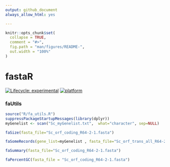 ```yaml
---
output: github_document
always_allow_html: yes

---
```


<!-- README.md is generated from README.Rmd. Please edit that file -->

```r
knitr::opts_chunk$set(
  collapse = TRUE,
  comment = "#>",
  fig.path = "man/figures/README-",
  out.width = "100%"
)
```

# fastaR

<!-- badges: start -->
[![Lifecycle: experimental](https://img.shields.io/badge/lifecycle-experimental-orange.svg)](https://www.tidyverse.org/lifecycle/#experimental)
[![platform](https://img.shields.io/badge/R-%3E%20v3.5.1-brightgreen)](https://shields.io/category/platform-support)
<!-- badges: end -->


### faUtils

```r
source("R/fa_utils.R")
suppressPackageStartupMessages(library(dplyr))
myGenelist <- scan("Sc_myGenelist.txt",  what="character", sep=NULL)
```

```r
faSize(fasta_file="Sc_orf_coding_R64-2-1.fasta")
```

```r
faSomeRecords(gene_list=myGenelist , fasta_file="Sc_orf_trans_all_R64-2-1.fasta", outfile="sc_myGenelist.fa")
```

```r
faSummary(fasta_file="Sc_orf_coding_R64-2-1.fasta")
```

```r
faPercentGC(fasta_file = "Sc_orf_coding_R64-2-1.fasta")
```
